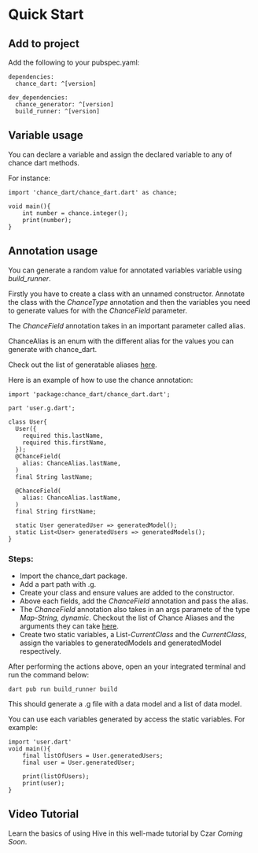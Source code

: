 # Quick Start

## Add to project

Add the following to your pubspec.yaml:

```
dependencies:
  chance_dart: ^[version]

dev_dependencies:
  chance_generator: ^[version]
  build_runner: ^[version]
```

## Variable usage

You can declare a variable and assign the declared variable to any of chance dart methods.

For instance:

```
import 'chance_dart/chance_dart.dart' as chance;

void main(){
    int number = chance.integer();
    print(number);
}

```

## Annotation usage

You can generate a random value for annotated variables variable using _build_runner_.

Firstly you have to create a class with an unnamed constructor. Annotate the class with the _ChanceType_ annotation and then the variables you need to generate values for with the _ChanceField_ parameter.

The _ChanceField_ annotation takes in an important parameter called alias.

ChanceAlias is an enum with the different alias for the values you can generate with chance_dart.

Check out the list of generatable aliases [here](https://docs.page/Yczar/chance-dart/aliases).

Here is an example of how to use the chance annotation:

```
import 'package:chance_dart/chance_dart.dart';

part 'user.g.dart';

class User{
  User({
    required this.lastName,
    required this.firstName,
  });
  @ChanceField(
    alias: ChanceAlias.lastName,
  )
  final String lastName;

  @ChanceField(
    alias: ChanceAlias.lastName,
  )
  final String firstName;

  static User generatedUser => generatedModel();
  static List<User> generatedUsers => generatedModels();
}

```

### Steps:

- Import the chance_dart package.
- Add a part path with .g.
- Create your class and ensure values are added to the constructor.
- Above each fields, add the _ChanceField_ annotation and pass the alias.
- The _ChanceField_ annotation also takes in an args paramete of the type _Map-String, dynamic_.
  Checkout the list of Chance Aliases and the arguments they can take [here](https://docs.page/Yczar/chance-dart/aliases).
- Create two static variables, a List-_CurrentClass_ and the _CurrentClass_, assign the variables to generatedModels and generatedModel respectively.

After performing the actions above, open an your integrated terminal and run the command below:

```
dart pub run build_runner build
```

This should generate a .g file with a data model and a list of data model.

You can use each variables generated by access the static variables. For example:

```
import 'user.dart'
void main(){
    final listOfUsers = User.generatedUsers;
    final user = User.generatedUser;

    print(listOfUsers);
    print(user);
}
```

## Video Tutorial

Learn the basics of using Hive in this well-made tutorial by Czar _Coming Soon_.
